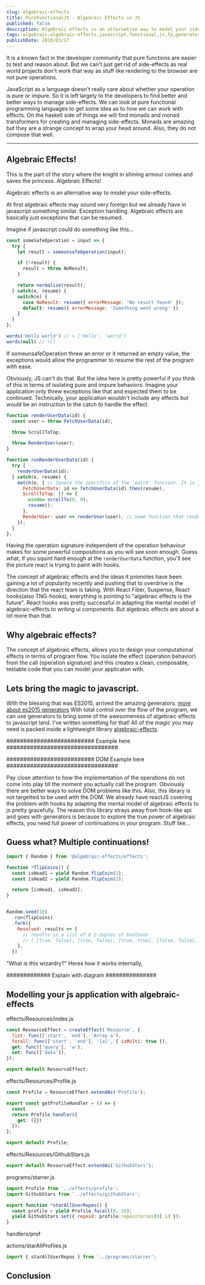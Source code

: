 ```yaml
---
slug: algebraic-effects
title: PureFunctionalJS - Algebraic Effects in JS
published: false
description: Algebraic effects is an alternative way to model your side-effects. Lets bring that to javascript.
tags: algebraic,algebraic-effects,javascript,functional,js,fp,generator,effect
publishDate: 2019/03/17
---
```


It is a known fact in the developer community that pure functions are easier to test and reason about. But we can't just get rid of side-effects as real world projects don't work that way as stuff like rendering to the browser are not pure operations.

JavaScript as a language doesn't really care about whether your operation is pure or impure. So it is left largely to the developers to find better and better ways to manage side-effects. We can look at pure functional programming languages to get some idea as to how we can work with effects. On the haskell side of things we will find monads and monad transformers for creating and managing side-effects. Monads are amazing but they are a strange concept to wrap your head around. Also, they do not compose that well.


---

## Algebraic Effects!
This is the part of the story where the knight in shining armour comes and saves the princess. Algebraic Effects!

Algebraic effects is an alternative way to model your side-effects.

At first algebraic effects may sound very foreign but we already have in javascript something similar. Exception handling.
Algebraic effects are basically just exceptions that can be resumed.

Imagine if javascript could do something like this...
```js
const someSafeOperation = input => {
  try {
    let result = someunsafeOperation(input);

    if (!result) {
      result = throw NoResult;
    }

    return normalize(result);
  } catch(e, resume) {
    switch(e) {
      case NoResult: resume({ errorMessage: 'No result found' });
      default: resume({ errorMessage: 'Something went wrong' })
    }
  }
};

words('Hello world') // > ['Hello', 'world']
words(null) // >[]
```

If someunsafeOperation threw an error or it returned an empty value, the exceptions would allow the programmer to resume the rest of the program with ease.

Obviously, JS can't do that.
But the idea here is pretty powerful if you think of this in terms of isolating pure and impure behaviors.
Imagine your application only threw exceptions like that and expected them to be continued. Technically, your application wouldn't include any effects but would be an instruction to the catch to handle the effect.

```js
function renderUserData(id) {
  const user = throw FetchUserData(id);

  throw ScrollToTop;

  throw RenderUser(user);
}

function runRenderUserData(id) {
  try {
    renderUserData(id);
  } catch(e, resume) {
    match(e, { // Ignore the specifics of the `match` function. It is just an alternative to switch-case
      FetchUserData: id => fetchUserData(id).then(resume),
      ScrollToTop: () => {
        window.scrollTo(0, 0);
        resume();
      },
      RenderUser: user => renderUser(user), // Some function that renders ui
    });
  }
};
```

Having the operation signature independent of the operation behaviour makes for some powerful compositions as you will see soon enough. Guess what, if you squint hard enough at the `renderUserData` function, you'll see the picture react is trying to paint with hooks.

The concept of algebraic effects and the ideas it promotes have been gaining a lot of popularity recently and pushing that to overdrive is the direction that the react team is taking. With React Fiber, Suspense, React hooks(also TNG-hooks), everything is pointing to "algebraic effects is the future". React hooks was pretty successful in adapting the mental model of algebraic-effects to writing ui components. But algebraic effects are about a lot more than that. 


##  Why algebraic effects?
The concept of algebraic effects, allows you to design your computational effects in terms of program flow. You isolate the effect (operation behavior) from the call (operation signature) and this creates a clean, composable, testable code that you can model your applicaton with.


## Lets bring the magic to javascript.
With the blessing that was ES2015, arrived the amazing generators. [more about es2015 generators](https://developer.mozilla.org/en-US/docs/Web/JavaScript/Reference/Statements/function*#Description)
With total control over the flow of the program, we can use generators to bring some of the awesomeness of algebraic effects to javascript land.
I've written something for that! All of the magic you may need is packed inside a lightweight library [algebraic-effects](https://github.com/phenax/algebraic-effects).

########################## Example here #################################


########################## DOM Example here #################################

Pay close attention to how the implementation of the operations do not come into play till the moment you actually call the program.
Obviously there are better ways to solve DOM problems like this. Also, this library is not targetted to be used with the DOM. We already have reactJS covering the problem with hooks by adapting the mental model of algebraic effects to js pretty gracefully. The reason this library strays away from hook-like api and goes with generators is because to explore the true power of algebraic effects, you need full power of continuations in your program. Stuff like...


## Guess what? Multiple continuations!

```js
import { Random } from '@algebraic-effects/effects';

function *flipCoins() {
  const isHead1 = yield Random.flipCoin(2);
  const isHead2 = yield Random.flipCoin(3);

  return [isHead1, isHead2];
}


Random.seed(10)
  .run(flipCoins)
  .fork({
    Resolved: results => {
      // results is a list of 6 2-tuples of booleans
      // [ [true, false], [true, false], [true, true], [false, false], [false, true], [false, false] ]
    },
  })
```

"What is this wizardry?"
Heres how it works internally,

############# Explain with diagram ###############



## Modelling your js application with algebraic-effects

effects/Resources/index.js
```js
const ResourceEffect = createEffect('Resource', {
  list: func(['start', 'end'], 'Array a'),
  forall: func(['start', 'end'], '[a]', { isMulti: true }),
  get: func(['query'], 'a'),
  set: func(['data']),
});

export default ResourceEffect;
```

effects/Resources/Profile.js
```js
const Profile = ResourceEffect.extendAs('Profile');

export const getProfileHandler = () => {
  const 
  return Profile.handler({
    get: ({})
  });
};

export default Profile;
```

effects/Resources/GithubStars.js
```js
export default ResourceEffect.extendAs('GithubStars');
```


programs/starrer.js
```js
import Profile from '../effects/profile';
import GithubStars from '../effects/githubStars';

export function *starAllUserRepos() {
  const profile = yield Profile.forall(0, 10);
  yield GithubStars.set({ repoid: profile.repositories[0].id });
}
```

handlers/prof

actions/starAllProfiles.js
```js
import { starAllUserRepos } from '../programs/starrer';


```


## Conclusion


